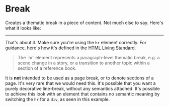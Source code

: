 
<Meta title='Components|Raspberry Pi/Break' />

# Break

Creates a thematic break in a piece of content. Not much else to say. Here's what it looks like:

<Story name="Default">
  <hr class="sc-rp-break" />
</Story>

That's about it. Make sure you're using the `hr` element correctly. For guidance, here's how it's defined in the [HTML Living Standard](https://html.spec.whatwg.org/multipage/grouping-content.html#the-hr-element).

<blockquote>
  The `hr` element represents a paragraph-level thematic break, e.g. a scene change in a story, or a transition to another topic within a section of a reference book.
</blockquote>

It is **not** intended to be used as a page break, or to denote sections of a page. It's very rare that we would need this. It's possible that you want a purely decorative line-break, without any semantics attached. It's possible to achieve this look with an element that contains no semantic meaning by switching the `hr` for a `div`, as seen in this example.

<Story name="Non-Semantic">
  <div class="sc-rp-break"></div>
</Story>
